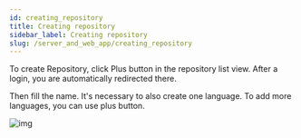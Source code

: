 ```yaml
---
id: creating_repository
title: Creating repository
sidebar_label: Creating repository
slug: /server_and_web_app/creating_repository
---
```


To create Repository, click Plus button in the repository list view. After a login, you are automatically redirected there.

Then fill the name. It's necessary to also create one language. To add more languages, you can use plus button.

![img](../../static/img/docs/server_and_web_app/create_repository.png)
